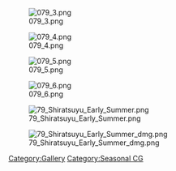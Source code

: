 [[File:079_3.png]]

[[File:079_4.png]]

[[File:079_5.png]]

[[File:079_6.png]]

[[File:79_Shiratsuyu_Early_Summer.png]]

[[File:79_Shiratsuyu_Early_Summer_dmg.png]]

[[Category:Gallery]]

[[Category:Seasonal CG]]